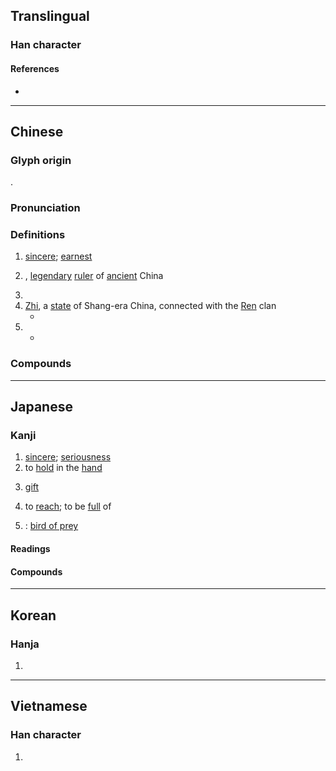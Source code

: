 {{also|挚}}
{{character info}}
==Translingual==

===Han character===
{{Han char|rn=64|rad=手|as=11|sn=15|four=44502|canj=GIQ|ids=⿱執手}}

====References====
* {{Han ref|kx=0451.180|dkj=12632|dj=0801.280|hdz=31939.100|uh=646F|ud=25711|bh=BCB0|bd=48304}}

----

==Chinese==
{{zh-forms|s=挚}}

===Glyph origin===
{{Han etym}}
{{Han compound|執|手|c1=p|c2=s|t2=hand|ls=psc}}.

===Pronunciation===
{{zh-pron
|m=zhì
|c=zi3
|mn=qz,tw,xm,zz:chì
|mc=y
|oc=y
|cat=n,pn
}}

===Definitions===
{{zh-hanzi}}

# [[sincere]]; [[earnest]]
# {{w|Emperor Zhi}}, [[legendary]] [[ruler]] of [[ancient]] China
# {{surname|zh}}
# [[Zhi]], a [[state]] of Shang-era China, connected with the [[任|Ren]] clan
#* {{zh-x|摯 ^仲-氏 任、自 彼 ^殷商、來 嫁 于 ^周、曰 嬪 于 京。|The princess of the Ren clan's Zhong lineage from '''Zhi''', from [the domain of] Yin-shang, came to be married to the prince of Zhou, and became his wife in his capital.|ref=Shijing}}
# {{zh-alt-form|鷙|fierce, ferocious}}
#* {{zh-x|前 有 摯-獸，則 載 貔貅。|When there is a '''ferocious''' beast (of prey) in front, the flag with a {{w|pixiu}} / leopard('s skin) on it should be displayed.|ref=Liji-L}}

===Compounds===
{{zh-der|情真意摯|懇摯|摯友|摯情|摯愛|摯而有別|摯虞|摯誠|深摯|盧摯|真摯|誠摯|鷹擊毛摯}}

----

==Japanese==

===Kanji===
{{ja-kanji|grade=|rs=手11}}

# [[sincere]]; [[seriousness]]
# to [[hold]] in the [[hand]]
#: {{syn|ja|執}}
# [[gift]] {{gloss|[[present]] typically carried by the [[visitor]] for [[ceremonious]] occasions}}
#: {{syn|ja|贄}}
# to [[reach]]; to be [[full]] of
#: {{syn|ja|至}}
# {{alt sp of|ja|鷙}}: [[bird of prey]]

====Readings====
{{ja-readings
|goon=し<し
|kanon=し<し
|kun=いた-る, と-る
|nanori=すすむ
}}

====Compounds====
{{col2-u|ja
|{{ja-r|摯%実|し%じつ}}
|{{ja-r|委%摯|い%し}}
|{{ja-r|師%摯|し%し}}
|{{ja-r|真%摯|しん%し}}
|{{ja-r|誠%摯|せい%し}}
|{{ja-r|忠%摯|ちゅう%し}}
|{{ja-r|搏%摯|はく%し}} ({{ja-r|搏%鷙|はく%し|rom=-}})
}}

----

==Korean==

===Hanja===
{{ko-hanja|hangeul=지|eumhun=|rv=ji|mr=chi|y=ci}}

# {{rfdef|ko|sort=手11}}

----

==Vietnamese==

===Han character===
{{vi-readings|reading=chí|rs=手11}}

# {{rfdef|vi|sort=手11}}